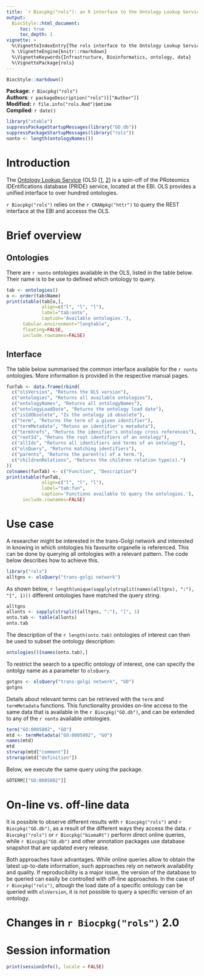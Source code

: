 ```yaml
---
title: `r Biocpkg("rols"): an R interface to the Ontology Lookup Service
output:
  BiocStyle::html_document:
     toc: true
     toc_depth: 1
vignette: >
  %\VignetteIndexEntry{The rols interface to the Ontology Lookup Service}
  % \VignetteEngine{knitr::rmarkdown}
  %\VignetteKeywords{Infrastructure, Bioinformatics, ontology, data}
  %\VignettePackage{rols}
---
```


```r
BiocStyle::markdown()
```

**Package**: `r Biocpkg("rols")`<br />
**Authors**: `r packageDescription("rols")[["Author"]]`<br />
**Modified:** `r file.info("rols.Rmd")$mtime`<br />
**Compiled**: `r date()`


```r
library("xtable")
suppressPackageStartupMessages(library("GO.db"))
suppressPackageStartupMessages(library("rols"))
nonto <- length(ontologyNames())
```

# Introduction

The [Ontology Lookup Service](http://www.ebi.ac.uk/ontology-lookup/)
(OLS)
[[1](http://bmcbioinformatics.biomedcentral.com/articles/10.1186/1471-2105-7-97),
[2](http://nar.oxfordjournals.org/content/36/suppl_2/W372)] is a
spin-off of the PRoteomics IDEntifications database (PRIDE) service,
located at the EBI. OLS provides a unified interface to over hundred
ontologies.


`r Biocpkg("rols")` relies on the `r CRANpkg("httr")` to query the
REST interface at the EBI and accesss the OLS.

# Brief \Biocpkg{rols} overview

## Ontologies

There are `r nonto` ontologies available in the OLS, listed in the
table below. Their name is to be use to defined which ontology to
query.


```r
tab <- ontologies()
o <- order(tab$Name)
print(xtable(tab[o,],
             align=c("l", "l", "l"),
             label="tab:onto",
             caption='Available ontologies.'),
      tabular.environment="longtable",
      floating=FALSE,
      include.rownames=FALSE)
```

## Interface

The table below summarised the common interface available for the
`r nonto` ontologies.  More information is provided in the respective
manual pages.

```r
funTab <- data.frame(rbind(
  c("olsVersion", "Returns the OLS version"),
  c("ontologies", "Returns all available ontologies"),
  c("ontologyNames", "Returns all ontologyNames"), 
  c("ontologyLoadDate", "Returns the ontology load date"), 
  c("isIdObsolete", "Is the ontology id obsolete"), 
  c("term", "Returns the term of a given identifier"),
  c("termMetadata", "Retuns an identifier's metadata"),
  c("termXrefs", "Returns the idenifier's ontology cross references"),
  c("rootId", "Retuns the root identifiers of an ontology"), 
  c("allIds", "Returns all identifiers and terms of an ontology"), 
  c("olsQuery", "Returns matching identifiers"), 
  c("parents", "Returns the parent(s) of a term."),
  c("childrenRelations", "Returns the children relation type(s).")
))
colnames(funTab) <- c("Function", "Description")
print(xtable(funTab,
             align=c("l", "l", "l"),
             label="tab:fun",
             caption='Functions available to query the ontologies.'),
      include.rownames=FALSE)
```

# Use case

A researcher might be interested in the trans-Golgi network and
interested in knowing in which ontologies his favourite organelle is
referenced. This can be done by querying all ontologies with a
relevant pattern. The code below describes how to achieve this.


```r
library("rols")
alltgns <- olsQuery("trans-golgi network")
```

As shown below, `r length(unique(sapply(strsplit(names(alltgns), ":"), "[", 1)))`
different ontologies have matched the query string.

```r
alltgns
allonts <- sapply(strsplit(alltgns, ":"), "[", 1)
onto.tab <- table(allonts)
onto.tab
```

The description of the `r length(onto.tab)` ontologies of interest can then be used to subset the ontology description:

```r
ontologies()[names(onto.tab),]
```

To restrict the search to a specific ontology of interest, one can
specify the ontolgy name as a parameter to `olsQuery`.


```r
gotgns <- olsQuery("trans-golgi network", "GO")
gotgns
```

Details about relevant terms can be retrieved with the `term` and
`termMetadata` functions. This functionality provides on-line access
to the same data that is available in the `r Biocpkg("GO.db")`, and
can be extended to any of the `r nonto` available ontologies.

```r
term("GO:0005802", "GO")
mtd <- termMetadata("GO:0005802", "GO")
names(mtd)
mtd
strwrap(mtd["comment"])
strwrap(mtd["definition"])
```

Below, we execute the same query using the \Biocpkg{GO.db} package.

```r
GOTERM[["GO:0005802"]]
```

# On-line vs. off-line data

It is possible to observe different results with `r Biocpkg("rols")`
and ` r Biocpkg("GO.db")`, as a result of the different ways they
access the data. `r Biocpkg("rols")` or ` r Biocpkg("biomaRt")`
perform direct online queries, while `r Biocpkg("GO.db")` and other
annotation packages use database snapshot that are updated every
release.

Both approaches have advantages. While online queries allow to obtain
the latest up-to-date information, such approaches rely on network
availability and quality. If reproducibility is a major issue, the
version of the database to be queried can easily be controlled with
off-line approaches. In the case of `r Biocpkg("rols")`, altough the
load date of a specific ontology can be queried with `olsVersion`, it
is not possible to query a specific version of an ontology.

# Changes in `r Biocpkg("rols")` 2.0



# Session information

```r
print(sessionInfo(), locale = FALSE)
```
